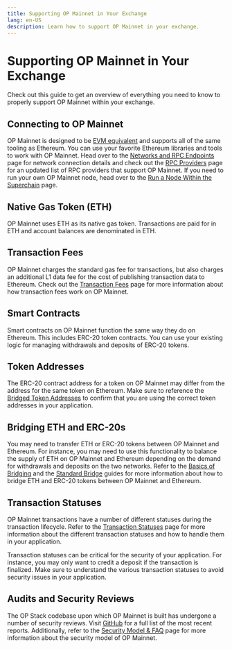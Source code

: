 ```yaml
---
title: Supporting OP Mainnet in Your Exchange
lang: en-US
description: Learn how to support OP Mainnet in your exchange.
---
```



# Supporting OP Mainnet in Your Exchange

Check out this guide to get an overview of everything you need to know to properly support OP Mainnet within your exchange.

## Connecting to OP Mainnet

OP Mainnet is designed to be [EVM equivalent](https://web.archive.org/web/20231127160757/https://medium.com/ethereum-optimism/introducing-evm-equivalence-5c2021deb306) and supports all of the same tooling as Ethereum.
You can use your favorite Ethereum libraries and tools to work with OP Mainnet.
Head over to the [Networks and RPC Endpoints](/chain/networks) page for network connection details and check out the [RPC Providers](/builders/tools/connect/rpc-providers) page for an updated list of RPC providers that support OP Mainnet.
If you need to run your own OP Mainnet node, head over to the [Run a Node Within the Superchain](/builders/node-operators/superchain-node) page.

## Native Gas Token (ETH)

OP Mainnet uses ETH as its native gas token.
Transactions are paid for in ETH and account balances are denominated in ETH.

## Transaction Fees

OP Mainnet charges the standard gas fee for transactions, but also charges an additional L1 data fee for the cost of publishing transaction data to Ethereum.
Check out the [Transaction Fees](/stack/transactions/fees) page for more information about how transaction fees work on OP Mainnet.

## Smart Contracts

Smart contracts on OP Mainnet function the same way they do on Ethereum.
This includes ERC-20 token contracts.
You can use your existing logic for managing withdrawals and deposits of ERC-20 tokens.

## Token Addresses

The ERC-20 contract address for a token on OP Mainnet may differ from the address for the same token on Ethereum.
Make sure to reference the [Bridged Token Addresses](/chain/tokenlist) to confirm that you are using the correct token addresses in your application.

## Bridging ETH and ERC-20s

You may need to transfer ETH or ERC-20 tokens between OP Mainnet and Ethereum.
For instance, you may need to use this functionality to balance the supply of ETH on OP Mainnet and Ethereum depending on the demand for withdrawals and deposits on the two networks.
Refer to the [Basics of Bridging](/builders/app-developers/bridging/basics) and the [Standard Bridge](/builders/app-developers/bridging/standard-bridge) guides for more information about how to bridge ETH and ERC-20 tokens between OP Mainnet and Ethereum.

## Transaction Statuses

OP Mainnet transactions have a number of different statuses during the transaction lifecycle.
Refer to the [Transaction Statuses](/builders/app-developers/transactions/statuses) page for more information about the different transaction statuses and how to handle them in your application.

<Callout>
Transaction statuses can be critical for the security of your application.
For instance, you may only want to credit a deposit if the transaction is finalized.
Make sure to understand the various transaction statuses to avoid security issues in your application.
</Callout>

## Audits and Security Reviews

The OP Stack codebase upon which OP Mainnet is built has undergone a number of security reviews.
Visit [GitHub](https://github.com/ethereum-optimism/optimism/tree/develop/docs/security-reviews) for a full list of the most recent reports.
Additionally, refer to the [Security Model & FAQ](/chain/security/faq) page for more information about the security model of OP Mainnet.
